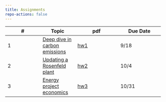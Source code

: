 ```yaml
---
title: Assignments
repo-actions: false
---
```


| # | Topic | pdf | Due Date |
|-----------------|-----------------|---------------------|---------------------|
| 1    | [Deep dive in carbon emissions](assignments/hw1.qmd) | [hw1](assignments/hw1.pdf) | 9/18 |
| 2    | [Updating a Rosenfeld plant](assignments/hw2.qmd) | [hw2](assignments/hw2.pdf) | 10/4 |
| 3    | [Energy project economics](assignments/hw3.qmd) | [hw3](assignments/hw3.pdf)  |  10/31      |
<!--
| 1    | [Air quality in China and India](assignments/hw1.qmd) | [hw1](assignments/hw1.pdf)  | 9/12 |
| 2    | [Energy project economics](assignments/hw2.qmd) | [hw2](assignments/hw2.pdf)  |  9/26      |
| 3    | [Energy technology and impacts](assignments/hw3.qmd) | [hw3](assignments/hw3.pdf)  | 10/24 |
| 4    | [Load forecast, energy justice](assignments/hw4.qmd)  | [hw4](assignments/hw4.pdf)  | 11/21  |
-->
